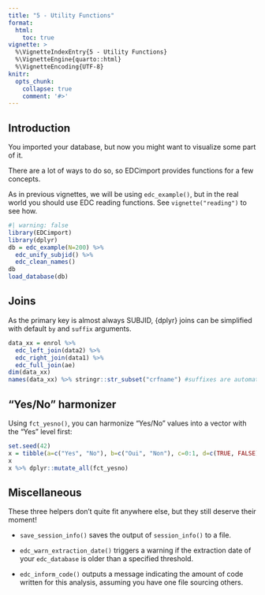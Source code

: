 ```yaml
---
title: "5 - Utility Functions"
format: 
  html:
    toc: true
vignette: >
  %\VignetteIndexEntry{5 - Utility Functions}
  %\VignetteEngine{quarto::html}
  %\VignetteEncoding{UTF-8}
knitr:
  opts_chunk:
    collapse: true
    comment: '#>'
---
```


## Introduction

You imported your database, but now you might want to visualize some part of it.

There are a lot of ways to do so, so EDCimport provides functions for a few concepts.

As in previous vignettes, we will be using `edc_example()`, but in the real world you should use EDC reading functions. See `vignette("reading")` to see how.

```r
#| warning: false 
library(EDCimport) 
library(dplyr) 
db = edc_example(N=200) %>%
  edc_unify_subjid() %>%
  edc_clean_names() 
db 
load_database(db)
```

## Joins

As the primary key is almost always SUBJID, {dplyr} joins can be simplified with default `by` and `suffix` arguments.

```r
data_xx = enrol %>% 
  edc_left_join(data2) %>% 
  edc_right_join(data1) %>% 
  edc_full_join(ae)
dim(data_xx)
names(data_xx) %>% stringr::str_subset("crfname") #suffixes are automated
```

## "Yes/No" harmonizer

Using `fct_yesno()`, you can harmonize "Yes/No" values into a vector with the "Yes" level first:

```r
set.seed(42)
x = tibble(a=c("Yes", "No"), b=c("Oui", "Non"), c=0:1, d=c(TRUE, FALSE))
x
x %>% dplyr::mutate_all(fct_yesno)
```

## Miscellaneous

These three helpers don’t quite fit anywhere else, but they still deserve their moment!

-   `save_session_info()` saves the output of `session_info()` to a file.

-   `edc_warn_extraction_date()` triggers a warning if the extraction date of your `edc_database` is older than a specified threshold.

-   `edc_inform_code()` outputs a message indicating the amount of code written for this analysis, assuming you have one file sourcing others.
